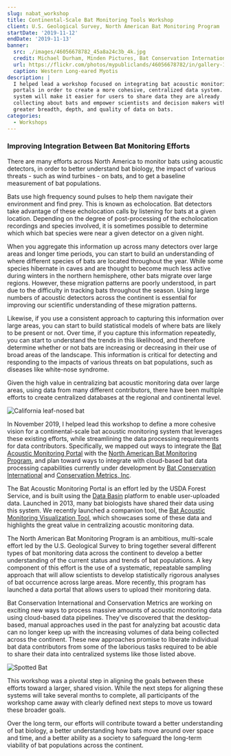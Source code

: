 ```yaml
---
slug: nabat_workshop
title: Continental-Scale Bat Monitoring Tools Workshop
client: U.S. Geological Survey, North American Bat Monitoring Program
startDate: '2019-11-12'
endDate: '2019-11-13'
banner:
  src: ./images/46056678782_45a8a24c3b_4k.jpg
  credit: Michael Durham, Minden Pictures, Bat Conservation International
  url: https://flickr.com/photos/mypubliclands/46056678782/in/gallery-164298556@N06-72157699866716231/
  caption: Western Long-eared Myotis
description: |
  I helped lead a workshop focused on integrating bat acoustic monitoring
  portals in order to create a more cohesive, centralized data system.  This
  system will make it easier for users to share data they are already
  collecting about bats and empower scientists and decision makers with
  greater breadth, depth, and quality of data on bats.
categories:
  - Workshops
---
```


### Improving Integration Between Bat Monitoring Efforts

There are many efforts across North America to monitor bats using acoustic
detectors, in order to better understand bat biology, the impact of various
threats - such as wind turbines - on bats, and to get a baseline measurement of
bat populations.

Bats use high frequency sound pulses to help them navigate their environment and
find prey. This is known as echolocation. Bat detectors take advantage of these
echolocation calls by listening for bats at a given location. Depending on the
degree of post-processing of the echolocation recordings and species involved,
it is sometimes possible to determine which which bat species were near a given
detector on a given night.

When you aggregate this information up across many detectors over large areas
and longer time periods, you can start to build an understanding of where
different species of bats are located throughout the year. While some species
hibernate in caves and are thought to become much less active during winters in
the northern hemisphere, other bats migrate over large regions. However, these
migration patterns are poorly understood, in part due to the difficulty in
tracking bats throughout the season. Using large numbers of acoustic detectors
across the continent is essential for improving our scientific understanding of
these migration patterns.

Likewise, if you use a consistent approach to capturing this information over
large areas, you can start to build statistical models of where bats are likely
to be present or not. Over time, if you capture this information repeatedly, you
can start to understand the trends in this likelihood, and therefore determine
whether or not bats are increasing or decreasing in their use of broad areas of
the landscape. This information is critical for detecting and responding to the
impacts of various threats on bat populations, such as diseases like white-nose
syndrome.

Given the high value in centralizing bat acoustic monitoring data over large areas, using
data from many different contributors, there have been multiple efforts to
create centralized databases at the regional and continental level.

![California leaf-nosed bat](./images/31167324927_73d9c7c00a_k.jpg 'California leaf-nosed bat | Photo by Michael Durham / Minden Pictures, Bat Conservation International')

<!-- https://flickr.com/photos/mypubliclands/31167324927/in/gallery-164298556@N06-72157699866716231/ -->

In November 2019, I helped lead this workshop to define a more cohesive vision for a
continental-scale bat acoustic monitoring system that leverages these existing
efforts, while streamlining the data processing requirements for data
contributors. Specifically, we mapped out ways to integrate the
[Bat Acoustic Monitoring Portal](https://batamp.databasin.org/) with the
[North American Bat Monitoring Program](https://www.nabatmonitoring.org/),
and plan toward ways to integrate with cloud-based bat data processing
capabilities currently under development by
[Bat Conservation International](http://www.batcon.org/) and
[Conservation Metrics, Inc](http://conservationmetrics.com/).

The Bat Acoustic Monitoring Portal is an effort led by the USDA Forest Service,
and is built using the [Data Basin](https://databasin.org) platform to enable
user-uploaded data. Launched in 2013, many bat biologists have shared their data
using this system. We recently launched a companion tool, the
[Bat Acoustic Monitoring Visualization Tool](https://visualize.batamp.databasin.org/),
which showcases some of these data and highlights the great value in centralizing
acoustic monitoring data.

The North American Bat Monitoring Program is an ambitious, multi-scale effort
led by the U.S. Geological Survey to bring together several different types of
bat monitoring data across the continent to develop a better understanding of
the current status and trends of bat populations. A key
component of this effort is the use of a systematic, repeatable sampling
approach that will allow scientists to develop statistically rigorous analyses
of bat occurrence across large areas. More recently, this program has launched a
data portal that allows users to upload their monitoring data.

Bat Conservation International and Conservation Metrics are working on exciting
new ways to process massive amounts of acoustic monitoring data using
cloud-based data pipelines. They've discovered that the desktop-based,
manual approaches used in the past for analyzing bat acoustic data can no longer
keep up with the increasing volumes of data being collected across the continent.
These new approaches promise to liberate individual bat data contributors from
some of the laborious tasks required to be able to share their data into centralized
systems like those listed above.

![Spotted Bat](./images/45195156995_66fb52a186_k.jpg 'Spotted Bat | Photo by Bruce D. Taubert, Bat Conservation International')

<!-- https://flickr.com/photos/mypubliclands/45195156995/in/gallery-164298556@N06-72157699866716231/ -->

This workshop was a pivotal step in aligning the goals between these efforts
toward a larger, shared vision. While the next steps for aligning these systems
will take several months to complete, all participants of the workshop came away
with clearly defined next steps to move us toward these broader goals.

Over the long term, our efforts will contribute toward a better understanding of
bat biology, a better understanding how bats move around over space and time,
and a better ability as a society to safeguard the long-term viability of bat
populations across the continent.
